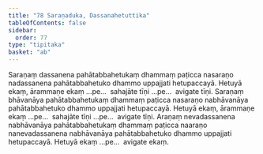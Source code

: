 ```yaml
---
title: "78 Saraṇaduka, Dassanahetuttika"
tableOfContents: false
sidebar:
  order: 77
type: "tipitaka"
basket: "ab"
---
```



<DynamicBreadcrumb />

<Division number="90">

<Paragraph number="247">
Saraṇaṃ dassanena pahātabbahetukaṃ dhammaṃ paṭicca nasaraṇo nadassanena pahātabbahetuko dhammo uppajjati hetupaccayā. Hetuyā ekaṃ, ārammaṇe ekaṃ …pe…  sahajāte tīṇi …pe…  avigate tīṇi.
</Paragraph>

<Paragraph number="248">
Saraṇaṃ bhāvanāya pahātabbahetukaṃ dhammaṃ paṭicca nasaraṇo nabhāvanāya pahātabbahetuko dhammo uppajjati hetupaccayā. Hetuyā ekaṃ, ārammaṇe ekaṃ …pe…  sahajāte tīṇi …pe…  avigate tīṇi.
</Paragraph>

<Paragraph number="249">
Araṇaṃ nevadassanena nabhāvanāya pahātabbahetukaṃ dhammaṃ paṭicca naaraṇo nanevadassanena nabhāvanāya pahātabbahetuko dhammo uppajjati hetupaccayā. Hetuyā ekaṃ …pe…  avigate ekaṃ.
</Paragraph>
</Division>
